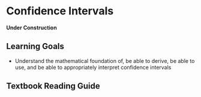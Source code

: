 # Confidence Intervals

**Under Construction**

## Learning Goals

- Understand the mathematical foundation of, be able to derive, be able to use, and be able to appropriately interpret confidence intervals

## Textbook Reading Guide